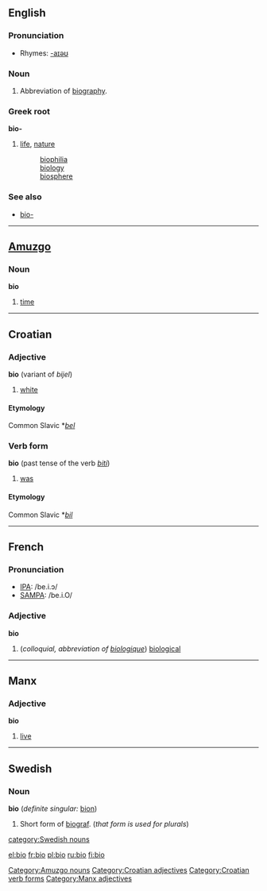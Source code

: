 ==English==

===Pronunciation===
*Rhymes: [[Rhymes:English:-aɪəʊ|-aɪəʊ]]

===Noun===
{{en-noun}}

# {{colloquial}} Abbreviation of [[biography]].

===Greek root===
'''bio-'''
#[[life]], [[nature]]
#:[[biophilia]]
#:[[biology]]
#:[[biosphere]]

===See also===
*[[bio-]]

----

==[[Amuzgo]]==
===Noun===
'''bio'''

# [[time]]

[[Category:Amuzgo nouns]]

----

==Croatian==
===Adjective===
'''bio''' (variant of ''bijel'')

# [[white]]

====Etymology====
Common Slavic *''[[bel]]''

===Verb form===
'''bio''' (past tense of the verb ''[[biti]]'')

#[[was]]

====Etymology====
Common Slavic *''[[bil]]''

[[Category:Croatian adjectives]]
[[Category:Croatian verb forms]]

----

==French==

===Pronunciation===
*[[w:IPA|IPA]]: /be.i.ɔ/
*[[w:SAMPA|SAMPA]]: /be.i.O/

===Adjective===
{{fr-infl-adj|sm=bio|sf=bio|pm=bio|pf=bio|smp=be.i.ɔ|sfp=be.i.ɔ|pmp=be.i.ɔ|pfp=be.i.ɔ}}
'''bio'''

#(''colloquial, abbreviation of [[biologique]]'') [[biological]]

----

==Manx==
===Adjective===
'''bio'''
#[[live]]

[[Category:Manx adjectives]]

----

==Swedish==
===Noun===
'''bio''' {{c}} (''definite singular:'' [[bion]])

# Short form of [[biograf]]. (''that form is used for plurals'')

[[category:Swedish nouns]]

[[el:bio]]
[[fr:bio]]
[[pl:bio]]
[[ru:bio]]
[[fi:bio]]